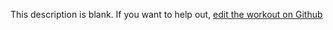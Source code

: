 
  This description is blank. If you want to help out, [edit the workout on Github](https://www.github.com/LiftArcade/exercises/blob/main/exercises/barbell-close-grip-standing-curl-description.mdx)